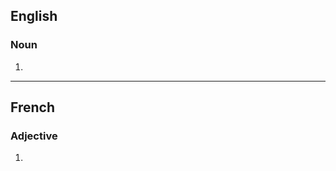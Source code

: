 ==English==

===Noun===
{{head|en|noun plural form}}

# {{plural of|blond|lang=en}}

----

==French==

===Adjective===
{{fr-adj-form}}

# {{masculine plural of|blond|lang=fr}}